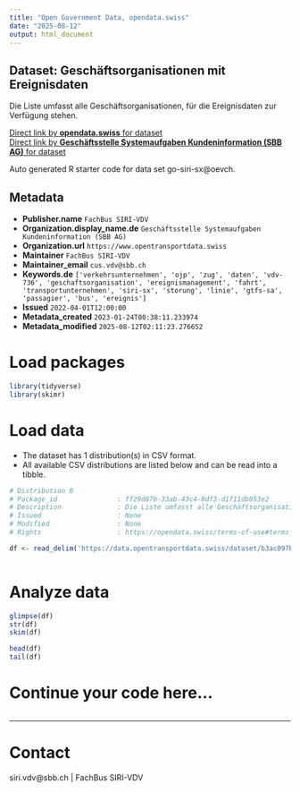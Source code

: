 ```yaml
---
title: "Open Government Data, opendata.swiss"
date: "2025-08-12"
output: html_document
---
```


## Dataset: Geschäftsorganisationen mit Ereignisdaten

Die Liste umfasst alle Geschäftsorganisationen, für die Ereignisdaten zur Verfügung stehen.

[Direct link by **opendata.swiss** for dataset](https://opendata.swiss/de/dataset/geschaftsorganisationen-mit-ereignisinformationen-siri-sx-vdv736)<br>
[Direct link by **Geschäftsstelle Systemaufgaben Kundeninformation (SBB AG)** for dataset](https://data.opentransportdata.swiss/dataset/go-siri-sx)

Auto generated R starter code for data set go-siri-sx@oevch.

## Metadata

- **Publisher.name** `FachBus SIRI-VDV`
- **Organization.display_name.de** `Geschäftsstelle Systemaufgaben Kundeninformation (SBB AG)`
- **Organization.url** `https://www.opentransportdata.swiss`
- **Maintainer** `FachBus SIRI-VDV`
- **Maintainer_email** `cus.vdv@sbb.ch`
- **Keywords.de** `['verkehrsunternehmen', 'ojp', 'zug', 'daten', 'vdv-736', 'geschaftsorganisation', 'ereignismanagement', 'fahrt', 'transportunternehmen', 'siri-sx', 'storung', 'linie', 'gtfs-sa', 'passagier', 'bus', 'ereignis']`
- **Issued** `2022-04-01T12:00:00`
- **Metadata_created** `2023-01-24T00:38:11.233974`
- **Metadata_modified** `2025-08-12T02:11:23.276652`


# Load packages

```r

library(tidyverse)
library(skimr)

```

# Load data

-   The dataset has 1 distribution(s) in CSV format.
-   All available CSV distributions are listed below and can be read into a tibble.

```r

# Distribution 0
# Package_id               : ff29d87b-33ab-43c4-8df3-d1f11db053e2
# Description              : Die Liste umfasst alle Geschäftsorganisationen, für die Ereignisdaten zur Verfügung stehen. Letztes Update: 27.05.2025
# Issued                   : None
# Modified                 : None
# Rights                   : https://opendata.swiss/terms-of-use#terms_by

df <- read_delim('https://data.opentransportdata.swiss/dataset/b3ac097b-ff72-4a1f-9d69-76e72962d769/resource/a8312f3a-18a6-4e92-9906-bbb623a24369/download/go-siri-sx.csv')



```

# Analyze data

```r

glimpse(df)
str(df)
skim(df)

head(df)
tail(df)

```

# Continue your code here...

```r

```

------------------------------------------------------------------------

# Contact

siri.vdv@sbb.ch | FachBus SIRI-VDV
